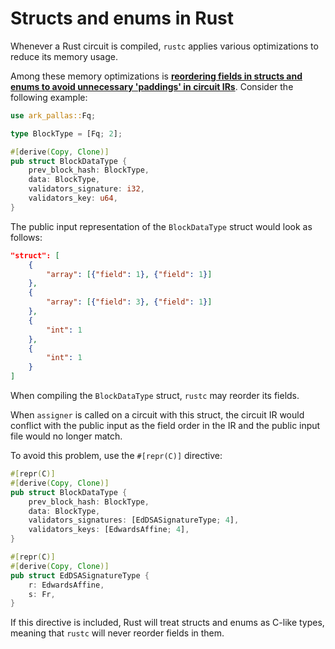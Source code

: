 # Structs and enums in Rust

Whenever a Rust circuit is compiled, `rustc` applies various optimizations to reduce its memory usage.

Among these memory optimizations is [**reordering fields in structs and enums to avoid unnecessary 'paddings' in circuit IRs**](https://doc.rust-lang.org/nomicon/repr-rust.html). Consider the following example:

```rust
use ark_pallas::Fq;

type BlockType = [Fq; 2];

#[derive(Copy, Clone)]
pub struct BlockDataType {
    prev_block_hash: BlockType,
    data: BlockType,
    validators_signature: i32,
    validators_key: u64,
}
```

The public input representation of the `BlockDataType` struct would look as follows:

```json
"struct": [
    {
        "array": [{"field": 1}, {"field": 1}]
    },
    {
        "array": [{"field": 3}, {"field": 1}]
    },
    {
        "int": 1
    },
    {
        "int": 1
    }
]
```

When compiling the `BlockDataType` struct, `rustc` may reorder its fields.

When `assigner` is called on a circuit with this struct, the circuit IR would conflict with the public input as the field order in the IR and the public input file would no longer match.

To avoid this problem, use the `#[repr(C)]` directive:

```rust
#[repr(C)]
#[derive(Copy, Clone)]
pub struct BlockDataType {
    prev_block_hash: BlockType,
    data: BlockType,
    validators_signatures: [EdDSASignatureType; 4],
    validators_keys: [EdwardsAffine; 4],
}

#[repr(C)]
#[derive(Copy, Clone)]
pub struct EdDSASignatureType {
    r: EdwardsAffine,
    s: Fr,
}
```

If this directive is included, Rust will treat structs and enums as C-like types, meaning that `rustc` will never reorder fields in them.

